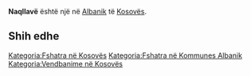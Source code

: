{{Fshat në 
 | Emri                = Naqllavë
 | EmriAlt                = 
 | NAME_SHORT_FORM=      
 | NAME_GENERIC=      
 | NAME_SORT_NAME_RO=      NAQLLAVE
 | FULL_NAME_RO = Naqllavë
 | FULL_NAME_ND_RO=Naqllave
 | SORT_NAME_RG=NAQLLAVE
 | FULL_NAME_RG=Naqllavë
 | FULL_NAME_ND_RG=Naqllave
 | SRP_NAME_SHORT_FORM=      
 | SRP_NAME_GENERIC=      
 | SRP_NAME_SORT_NAME_RO=      
 | SRP_FULL_NAME_RO = 
 | SRP_FULL_NAME_ND_RO=
 | SRP_SORT_NAME_RG=
 | SRP_FULL_NAME_RG=
 | SRP_FULL_NAME_ND_RG=
 | Emri (Rasa dhanore) = 
 | Figura              = 
 | Shteti              = Kosovo
 | Komuna              = Albanik
 | Kodi postar         = 
 | Sipërfaqja          = 

 | Popullsia           = 

 | Regj. i popullsisë  = 
 | Dend. e popullsisë  = 
 | Faqja zyrtare       = 
 <!--- Koordinatat ----> 
 | Gjerësia            = 42.661389
 | Gjatësia            = 20.5
 | Lartësia            = 
}}
'''Naqllavë''' është një [[]] në [[Albanik]] të [[Kosovës]].

<!-- == Gjeografia == -->
<!-- == Historia == -->
<!-- == Demografia == -->
== Shih edhe ==
{{Komuna Albanik}}
{{Kosovo-Administrata-Cung}}

[[Kategoria:Fshatra në Kosovës]]
[[Kategoria:Fshatra në Kommunes Albanik]]
[[Kategoria:Vendbanime në Kosovës]]
